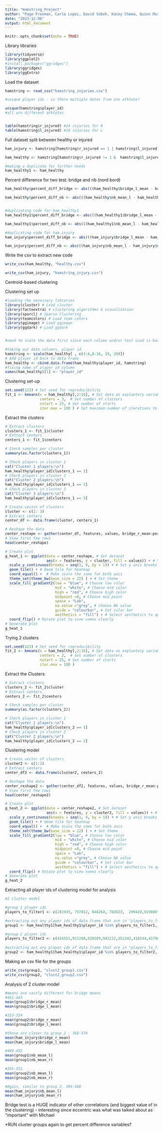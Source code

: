 ```yaml
---
title: "Hamstring_Project"
author: "Page Freeman, Carlo Lopez, David Sobek, Kasey Choma, Quinn Murphy"
date: "2023-12-06"
output: html_document
---
```


```r
knitr::opts_chunk$set(echo = TRUE)
```

Library libraries 
```r
library(tidyverse)
library(ggplot2)
#install.packages("ggridges")
library(ggridges)
library(ggExtra)
```

Load the dataset
```r
hamstring <- read_csv("hamstring_injuries.csv")
```
```r
#unique player ids - is there multiple dates from one athlete?

unique(hamstring$player_id)
#all are different athletes


table(hamstring$r_injured) #14 injuries for R
table(hamstring$l_injured) #10 injuries for L

```

Full dataset split between healthy or injured
```r

ham_injury <- hamstring[hamstring$r_injured == 1 | hamstring$l_injured == 1, ]

ham_healthy <- hamstring[hamstring$r_injured != 1 &  hamstring$l_injured != 1, ]

#making a duplicate for further needs 
ham_healthy1 <- ham_healthy

```

Percent difference for two test: bridge and nb (nord bord)
```r
ham_healthy$percent_diff_bridge <- abs(((ham_healthy$bridge_l_mean - ham_healthy$bridge_r_mean) / ((ham_healthy$bridge_l_mean + ham_healthy$bridge_r_mean) / 2))) * 100

ham_healthy$percent_diff_nb <- abs(((ham_healthy$nb_mean_l - ham_healthy$nb_mean_r)/ ((ham_healthy$nb_mean_l+ ham_healthy$nb_mean_r) /2 ))) *100


#duplicating code for ham_healthy1
ham_healthy1$percent_diff_bridge <- abs(((ham_healthy1$bridge_l_mean - ham_healthy1$bridge_r_mean) / ((ham_healthy1$bridge_l_mean + ham_healthy1$bridge_r_mean) / 2))) * 100

ham_healthy1$percent_diff_nb <- abs(((ham_healthy1$nb_mean_l - ham_healthy1$nb_mean_r)/ ((ham_healthy1$nb_mean_l+ ham_healthy1$nb_mean_r) /2 ))) *100

#duplicating code for ham_injury
ham_injury$percent_diff_bridge <- abs(((ham_injury$bridge_l_mean - ham_injury$bridge_r_mean) / ((ham_injury$bridge_l_mean + ham_injury$bridge_r_mean) / 2))) * 100

ham_injury$percent_diff_nb <- abs(((ham_injury$nb_mean_l - ham_injury$nb_mean_r)/ ((ham_injury$nb_mean_l+ ham_injury$nb_mean_r) /2 ))) *100
```

Write the csv to extract new code
```r
write_csv(ham_healthy, "healthy.csv")

write_csv(ham_injury, "hamstring_injury.csv")


```



Centroid-based clustering


Clustering set up 
```r
#loading the necessary libraries
library(cluster) # Load cluster
library(factoextra) # clustering algorithms & visualization
library(sparcl) # Sparse Clustering
library(teamcolors) # Load team colors
library(ggimage) # Load ggimage
library(ggdark) # Load ggdark


#need to scale the data first since each column and/or test used is based on a different range and we want the clustering model to pay equal attention to all of our variables

#taking out date columns, player id
hamstring <- scale(ham_healthy[ , c(3:6,8:16, 19, 20)])
# Add player id back to data frame 
ham_healthy <- cbind.data.frame(ham_healthy$player_id, hamstring)
#fixing name of player id column
names(ham_healthy)[1] <- "player_id"

```
Clustering set-up 
```r
set.seed(123) # Set seed for reproducibility
fit_1 <- kmeans(x = ham_healthy[,2:16], # Set data as explantory variables 
                centers = 3,  # Set number of clusters
                nstart = 25, # Set number of starts
                iter.max = 100 ) # Set maximum number of iterations to use
```


Extract the clusters
```r
# Extract clusters
clusters_1 <- fit_1$cluster
# Extract centers
centers_1 <- fit_1$centers

# Check samples per cluster
summary(as.factor(clusters_1))


```

```r
# Check players in cluster 1
cat("Cluster 1 players:\n")
ham_healthy$player_id[clusters_1 == 1]
# Check players in cluster 2
cat("Cluster 2 players:\n")
ham_healthy$player_id[clusters_1 == 2]
# Check players in cluster 3
cat("Cluster 3 players:\n")
ham_healthy$player_id[clusters_1 == 3]
```

```r
# Create vector of clusters
cluster <- c(1: 3)
# Extract centers
center_df <- data.frame(cluster, centers_1)

# Reshape the data
center_reshape <- gather(center_df, features, values, bridge_r_mean:percent_diff_nb)
# View first few rows
head(center_reshape)

# Create plot
g_heat_1 <- ggplot(data = center_reshape, # Set dataset
                   aes(x = features, y = cluster, fill = values)) + # Set aesthetics
  scale_y_continuous(breaks = seq(1, 4, by = 1)) + # Set y axis breaks
  geom_tile() + # Geom tile for heatmap
  coord_equal() +  # Make scale the same for both axis
  theme_set(theme_bw(base_size = 22) ) + # Set theme
  scale_fill_gradient2(low = "blue", # Choose low color
                       mid = "white", # Choose mid color
                       high = "red", # Choose high color
                       midpoint =0, # Choose mid point
                       space = "Lab", 
                       na.value ="grey", # Choose NA value
                       guide = "colourbar", # Set color bar
                       aesthetics = "fill") + # Select aesthetics to apply
  coord_flip() # Rotate plot to view names clearly
# Generate plot
g_heat_1
```
Trying 2 clusters 
```r
set.seed(123) # Set seed for reproducibility
fit_2 <- kmeans(x = ham_healthy[,2:16], # Set data as explantory variables 
                centers = 2,  # Set number of clusters
                nstart = 25, # Set number of starts
                iter.max = 100 )
```

Extract the Clusters
```r
# Extract clusters
clusters_2 <- fit_2$cluster
# Extract centers
centers_2 <- fit_2$centers

# Check samples per cluster
summary(as.factor(clusters_2))

```

```r
# Check players in cluster 1
cat("Cluster 1 players:\n")
ham_healthy$player_id[clusters_2 == 1]
# Check players in cluster 2
cat("Cluster 2 players:\n")
ham_healthy$player_id[clusters_2 == 2]
```

Clustering model
```r
# Create vector of clusters
cluster2 <- c(1:2)
# Extract centers
center_df2 <- data.frame(cluster2, centers_2)

# Reshape the data
center_reshape2 <- gather(center_df2, features, values, bridge_r_mean:percent_diff_nb)
# View first few rows
head(center_reshape2)

# Create plot
g_heat_2 <- ggplot(data = center_reshape2, # Set dataset
                   aes(x = features, y = cluster2, fill = values)) + # Set aesthetics
  scale_y_continuous(breaks = seq(1, 4, by = 1)) + # Set y axis breaks
  geom_tile() + # Geom tile for heatmap
  coord_equal() +  # Make scale the same for both axis
  theme_set(theme_bw(base_size = 22) ) + # Set theme
  scale_fill_gradient2(low = "blue", # Choose low color
                       mid = "white", # Choose mid color
                       high = "red", # Choose high color
                       midpoint =0, # Choose mid point
                       space = "Lab", 
                       na.value ="grey", # Choose NA value
                       guide = "colourbar", # Set color bar
                       aesthetics = "fill") + # Select aesthetics to apply
  coord_flip() # Rotate plot to view names clearly
# Generate plot
g_heat_2
```

Extracting all player ids of clustering model for analysis 
```r

#2 cluster model 

#group 1 player ids
players_to_filter1 <- c(281933, 757012, 946264, 782022,  299418,919089,746322,724684,350344,639629,952954,963980,139721,543545,897545,487115,325124199946,157872,505616, 409101 ,184817 ,366115, 921542 ,327196, 667161 ,114656 ,689480 ,356998, 861780 ,373898, 435548 ,333045, 874402 ,837613, 689771,150267, 529220 ,326946, 776572 ,191886, 279357 ,432005 ,421241, 492881, 225697, 869026 ,693833, 321731 ,374176 ,382010, 211607, 882595, 796088, 335070, 861600, 191758, 753490, 356881, 910231, 496489 ,388349, 591072, 376425, 524843, 901321 ,983842, 234177, 402584 ,440487 ,386923, 241930,947669, 241609 ,513427 ,269645, 533589, 511619 ,713286, 918382, 500940 ,499141, 862576, 611873, 705929, 213105, 276172)

#extracting out any player ids of data frame that are in "players_to_filter1"
group1 <- ham_healthy1[ham_healthy1$player_id %in% players_to_filter1, ]

#group 2 player ids 
players_to_filter2 <- c(416551,911260,620109,941212,251342,418244,417964,823654,879197,566578 ,294064 ,923409, 494992 ,840408 ,401073 ,829525, 329686 ,339318, 777513, 515656, 309143, 120797, 146593, 218985 ,919491 ,695422 ,315240 ,387939, 291120 ,767318, 350296, 674301 ,997746 ,290663, 609759 ,344807,762613, 552345 ,627117, 153335, 259443, 463027, 269668, 362766, 346058, 194137 ,487473, 657057, 907896 ,175754, 671706, 831708, 191362, 503918,330199, 279395 ,160954, 485329, 784423, 493145 ,917619 ,959494, 126856 ,839996, 876841 ,204439, 951108, 695485, 339517, 408012 ,562008 ,668519, 470287, 992413 ,349627, 366442, 160166, 148963, 213450 ,200119, 929409, 923220, 615822 ,907554, 868331 ,547292, 215880 ,956075 ,778894, 464256, 732130, 291348, 255168, 988272, 679190, 638511, 731674, 235874, 443187 ,581514, 421017 ,736862, 349038, 753710, 604378, 646334 ,901679, 787932, 756988, 314194, 208024 ,595472, 803675 ,191269 ,548065, 754290 ,918392, 194762, 323267, 543266, 981095, 726577 ,284343,488900 ,149830, 939562, 953953, 580426, 323207 ,354905 ,347518, 634423, 901783 ,498922, 182588, 521305 ,970334, 567350 ,411555, 475545, 163209, 282067, 590198, 951343,156952, 794756 ,964787, 802817, 931108, 586697, 729619 ,230863, 559306 ,409766, 726515, 173956 ,139152, 461258, 501802, 883256,846372 ,134006,294077 ,953338, 539387, 753433, 257587, 672408, 126614 ,722466 ,847376 ,640111, 523163, 659714 ,812930, 584142 ,863054, 433147)
  
#extracting out any player ids of data frame that are in "players_to_filter2"
group2 <- ham_healthy1[ham_healthy1$player_id %in% players_to_filter2, ]


```

Making an csv file for the groups
```r
write_csv(group1, "clust2_group1.csv")
write_csv(group2, "clust2_group2.csv")
```



Analysis of 2 cluster model
```r

#means are vastly different for bridge means 
#441-443
mean(group1$bridge_r_mean)
mean(group1$bridge_l_mean)

#353-354
mean(group2$bridge_r_mean)
mean(group2$bridge_l_mean)

#these are closer to group 2 - 368-370
mean(ham_injury$bridge_r_mean)
mean(ham_injury$bridge_l_mean)
```
```r
#489-492
mean(group1$nb_mean_l)
mean(group1$nb_mean_r)

#356-351
mean(group2$nb_mean_l)
mean(group2$nb_mean_r)

#Again, similar to group 2, 399-386
mean(ham_injury$nb_mean_l)
mean(ham_injury$nb_mean_r)
```

Bridge test is a HUGE indicator of other correlations (and biggest value of in the clustering)
- interesting since eccentric was what was talked about as "important" with Michael 

*RUN cluster groups again to get percent difference variables?

